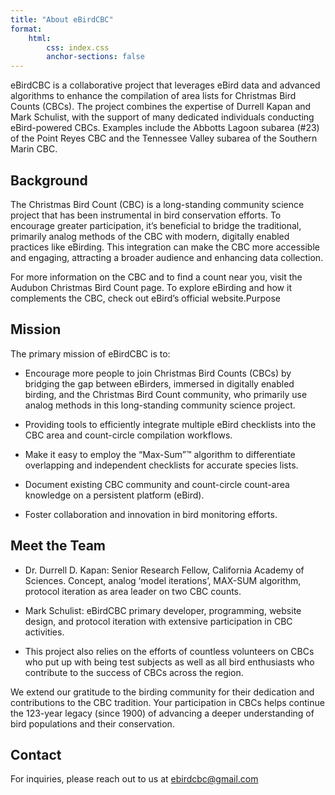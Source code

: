 ```yaml
---
title: "About eBirdCBC"
format: 
    html:
        css: index.css
        anchor-sections: false
---
```

eBirdCBC is a collaborative project that leverages eBird data and advanced algorithms to enhance the compilation of area lists for Christmas Bird Counts (CBCs). The project combines the expertise of Durrell Kapan and Mark Schulist, with the support of many dedicated individuals conducting eBird-powered CBCs. Examples include the Abbotts Lagoon subarea (#23) of the Point Reyes CBC and the Tennessee Valley subarea of the Southern Marin CBC.

## Background

The Christmas Bird Count (CBC) is a long-standing community science project that has been instrumental in bird conservation efforts. To encourage greater participation, it’s beneficial to bridge the traditional, primarily analog methods of the CBC with modern, digitally enabled practices like eBirding. This integration can make the CBC more accessible and engaging, attracting a broader audience and enhancing data collection.

For more information on the CBC and to find a count near you, visit the Audubon Christmas Bird Count page. To explore eBirding and how it complements the CBC, check out eBird’s official website.Purpose

## Mission

The primary mission of eBirdCBC is to:

-   Encourage more people to join Christmas Bird Counts (CBCs) by bridging the gap between eBirders, immersed in digitally enabled birding, and the Christmas Bird Count community, who primarily use analog methods in this long-standing community science project.

-   Providing tools to efficiently integrate multiple eBird checklists into the CBC area and count-circle compilation workflows.

-   Make it easy to employ the “Max-Sum”™ algorithm to differentiate overlapping and independent checklists for accurate species lists.

-   Document existing CBC community and count-circle count-area knowledge on a persistent platform (eBird).

-   Foster collaboration and innovation in bird monitoring efforts.

## Meet the Team

-   Dr. Durrell D. Kapan: Senior Research Fellow, California Academy of Sciences. Concept, analog 'model iterations', MAX-SUM algorithm, protocol iteration as area leader on two CBC counts.

-   Mark Schulist: eBirdCBC primary developer, programming, website design, and protocol iteration with extensive participation in CBC activities.

-   This project also relies on the efforts of countless volunteers on CBCs who put up with being test subjects as well as all bird enthusiasts who contribute to the success of CBCs across the region.

We extend our gratitude to the birding community for their dedication and contributions to the CBC tradition. Your participation in CBCs helps continue the 123-year legacy (since 1900) of advancing a deeper understanding of bird populations and their conservation.

## Contact

For inquiries, please reach out to us at [ebirdcbc\@gmail.com](mailto:ebirdcbc@gmail.com)

<!-- ::: columns -->

<!-- ::: {.column width="100%"} -->

<!-- ![](images/Logo_of_the_United_States_Forest_Service.svg.png){alt="United States Forest Service" fig-align="left" width="90"} ![](images/Academy_Logo-Horizontal-Academy_Green.png){fig-align="right" width="270"} -->

<!-- ::: -->

<!-- ::: -->
